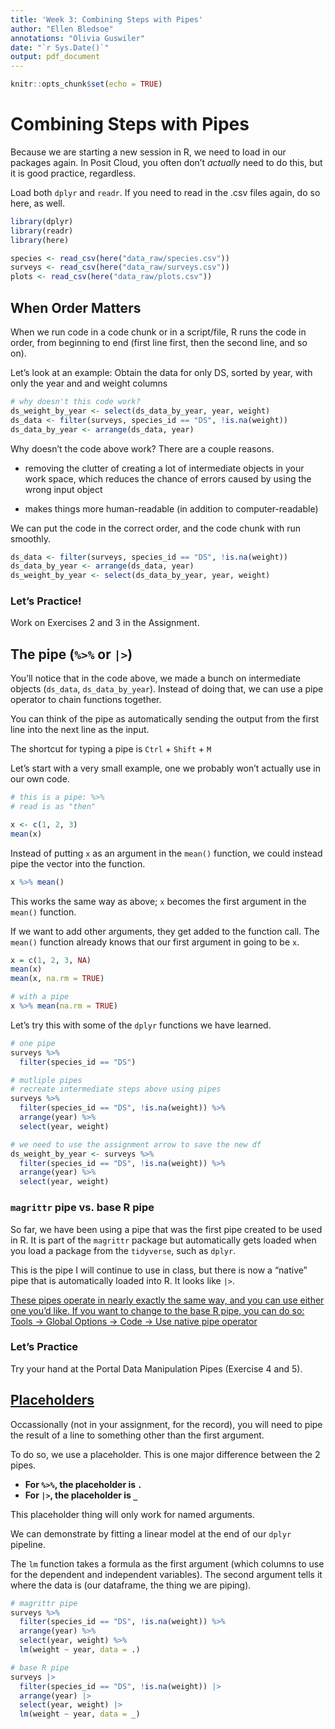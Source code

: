 ```yaml
---
title: 'Week 3: Combining Steps with Pipes'
author: "Ellen Bledsoe"
annotations: "Olivia Guswiler"
date: "`r Sys.Date()`"
output: pdf_document
---
```


```r
knitr::opts_chunk$set(echo = TRUE)
```

# Combining Steps with Pipes

Because we are starting a new session in R, we need to load in our packages again. In Posit Cloud, you often don't *actually* need to do this, but it is good practice, regardless.

Load both `dplyr` and `readr`. If you need to read in the .csv files again, do so here, as well.

```r
library(dplyr)
library(readr)
library(here)

species <- read_csv(here("data_raw/species.csv"))
surveys <- read_csv(here("data_raw/surveys.csv"))
plots <- read_csv(here("data_raw/plots.csv"))
```

## When Order Matters

When we run code in a code chunk or in a script/file, R runs the code in order, from beginning to end (first line first, then the second line, and so on).

Let's look at an example: Obtain the data for only DS, sorted by year, with only the year and and weight columns

```r
# why doesn't this code work?
ds_weight_by_year <- select(ds_data_by_year, year, weight)
ds_data <- filter(surveys, species_id == "DS", !is.na(weight))
ds_data_by_year <- arrange(ds_data, year)
```

Why doesn't the code above work? There are a couple reasons.

-   removing the clutter of creating a lot of intermediate objects in your work space, which reduces the chance of errors caused by using the wrong input object

-   makes things more human-readable (in addition to computer-readable)

We can put the code in the correct order, and the code chunk with run smoothly.

```r
ds_data <- filter(surveys, species_id == "DS", !is.na(weight))
ds_data_by_year <- arrange(ds_data, year)
ds_weight_by_year <- select(ds_data_by_year, year, weight)
```

### Let's Practice!

Work on Exercises 2 and 3 in the Assignment.

## The pipe (`%>%` or `|>`)

You'll notice that in the code above, we made a bunch on intermediate objects (`ds_data`, `ds_data_by_year`). Instead of doing that, we can use a pipe operator to chain functions together.

You can think of the pipe as automatically sending the output from the first line into the next line as the input.

The shortcut for typing a pipe is `Ctrl` + `Shift` + `M`

Let's start with a very small example, one we probably won't actually use in our own code.

```r
# this is a pipe: %>%
# read is as "then"

x <- c(1, 2, 3)
mean(x)
```

Instead of putting `x` as an argument in the `mean()` function, we could instead pipe the vector into the function.

```r
x %>% mean()
```

This works the same way as above; `x` becomes the first argument in the `mean()` function.

If we want to add other arguments, they get added to the function call. The `mean()` function already knows that our first argument in going to be `x`.

```r
x = c(1, 2, 3, NA)
mean(x)
mean(x, na.rm = TRUE)

# with a pipe
x %>% mean(na.rm = TRUE)
```

Let's try this with some of the `dplyr` functions we have learned.

```r
# one pipe
surveys %>% 
  filter(species_id == "DS")

# mutliple pipes
# recreate intermediate steps above using pipes
surveys %>% 
  filter(species_id == "DS", !is.na(weight)) %>% 
  arrange(year) %>% 
  select(year, weight)

# we need to use the assignment arrow to save the new df
ds_weight_by_year <- surveys %>% 
  filter(species_id == "DS", !is.na(weight)) %>% 
  arrange(year) %>% 
  select(year, weight)
```

### `magrittr` pipe vs. base R pipe

So far, we have been using a pipe that was the first pipe created to be used in R. It is part of the `magrittr` package but automatically gets loaded when you load a package from the `tidyverse`, such as `dplyr`.

This is the pipe I will continue to use in class, but there is now a "native" pipe that is automatically loaded into R. It looks like `|>`.

[These pipes operate in nearly exactly the same way, and you can use either one you'd like. If you want to change to the base R pipe, you can do so: Tools -\> Global Options -\> Code -\> Use native pipe operator]{.underline}

### Let's Practice

Try your hand at the Portal Data Manipulation Pipes (Exercise 4 and 5).

## [Placeholders]{.underline}

Occassionally (not in your assignment, for the record), you will need to pipe the result of a line to something other than the first argument.

To do so, we use a placeholder. This is one major difference between the 2 pipes.

-   **For `%>%`, the placeholder is `.`**
-   **For `|>`, the placeholder is `_`**

This placeholder thing will only work for named arguments.

We can demonstrate by fitting a linear model at the end of our `dplyr` pipeline.

The `lm` function takes a formula as the first argument (which columns to use for the dependent and independent variables). The second argument tells it where the data is (our dataframe, the thing we are piping).

```r
# magrittr pipe
surveys %>% 
  filter(species_id == "DS", !is.na(weight)) %>% 
  arrange(year) %>% 
  select(year, weight) %>% 
  lm(weight ~ year, data = .)

# base R pipe
surveys |> 
  filter(species_id == "DS", !is.na(weight)) |> 
  arrange(year) |>
  select(year, weight) |>
  lm(weight ~ year, data = _)
```
